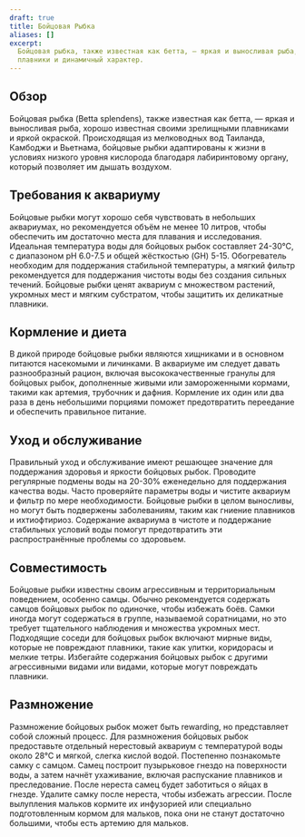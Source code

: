```yaml
---
draft: true
title: Бойцовая Рыбка
aliases: []
excerpt:
  Бойцовая рыбка, также известная как бетта, — яркая и выносливая рыба, популярная среди аквариумистов за свои цветные
  плавники и динамичный характер.
---
```


## Обзор

Бойцовая рыбка (Betta splendens), также известная как бетта, — яркая и выносливая рыба, хорошо известная своими
зрелищными плавниками и яркой окраской. Происходящая из мелководных вод Таиланда, Камбоджи и Вьетнама, бойцовые рыбки
адаптированы к жизни в условиях низкого уровня кислорода благодаря лабиринтовому органу, который позволяет им дышать
воздухом.

## Требования к аквариуму

Бойцовые рыбки могут хорошо себя чувствовать в небольших аквариумах, но рекомендуется объём не менее 10 литров, чтобы
обеспечить им достаточно места для плавания и исследования. Идеальная температура воды для бойцовых рыбок составляет
24-30°C, с диапазоном pH 6.0-7.5 и общей жёсткостью (GH) 5-15. Обогреватель необходим для поддержания стабильной
температуры, а мягкий фильтр рекомендуется для поддержания чистоты воды без создания сильных течений. Бойцовые рыбки
ценят аквариум с множеством растений, укромных мест и мягким субстратом, чтобы защитить их деликатные плавники.

## Кормление и диета

В дикой природе бойцовые рыбки являются хищниками и в основном питаются насекомыми и личинками. В аквариуме им следует
давать разнообразный рацион, включая высококачественные гранулы для бойцовых рыбок, дополненные живыми или замороженными
кормами, такими как артемия, трубочник и дафния. Кормление их один или два раза в день небольшими порциями поможет
предотвратить переедание и обеспечить правильное питание.

## Уход и обслуживание

Правильный уход и обслуживание имеют решающее значение для поддержания здоровья и яркости бойцовых рыбок. Проводите
регулярные подмены воды на 20-30% еженедельно для поддержания качества воды. Часто проверяйте параметры воды и чистите
аквариум и фильтр по мере необходимости. Бойцовые рыбки в целом выносливы, но могут быть подвержены заболеваниям, таким
как гниение плавников и ихтиофтириоз. Содержание аквариума в чистоте и поддержание стабильных условий воды помогут
предотвратить эти распространённые проблемы со здоровьем.

## Совместимость

Бойцовые рыбки известны своим агрессивным и территориальным поведением, особенно самцы. Обычно рекомендуется содержать
самцов бойцовых рыбок по одиночке, чтобы избежать боёв. Самки иногда могут содержаться в группе, называемой соратницами,
но это требует тщательного наблюдения и множества укромных мест. Подходящие соседи для бойцовых рыбок включают мирные
виды, которые не повреждают плавники, такие как улитки, коридорасы и мелкие тетры. Избегайте содержания бойцовых рыбок с
другими агрессивными видами или видами, которые могут повреждать плавники.

## Размножение

Размножение бойцовых рыбок может быть rewarding, но представляет собой сложный процесс. Для размножения бойцовых рыбок
предоставьте отдельный нерестовый аквариум с температурой воды около 28°C и мягкой, слегка кислой водой. Постепенно
познакомьте самку с самцом. Самец построит пузырьковое гнездо на поверхности воды, а затем начнёт ухаживание, включая
распускание плавников и преследование. После нереста самец будет заботиться о яйцах в гнезде. Удалите самку после
нереста, чтобы избежать агрессии. После вылупления мальков кормите их инфузорией или специально подготовленным кормом
для мальков, пока они не станут достаточно большими, чтобы есть артемию для мальков.
